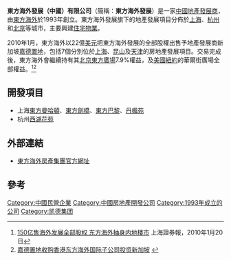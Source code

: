 '''東方海外發展（中國）有限公司'''（簡稱：'''東方海外發展'''）是一家[[中國|中國]][[地產發展商|地產發展商]]，由[[東方海外|東方海外]]於1993年創立。東方海外發展旗下的地產發展項目分佈於[[上海|上海]]、[[杭州|杭州]]和[[北京|北京]]等城市，主要興建[[住宅|住宅]][[物業|物業]]。

2010年1月，東方海外以22億[[美元|美元]]把東方海外發展的全部股權出售予地產發展商新加坡[[嘉德置地|嘉德置地]]，包括7個分別位於[[上海|上海]]、[[昆山|昆山]]及[[天津|天津]]的房地產發展項目。交易完成後，東方海外會繼續持有其[[北京|北京]][[東方廣場|東方廣場]]7.9%權益，及[[美國|美國]][[紐約|紐約]]的華爾街廣場全部權益。<ref>[http://www.aastocks.com.cn/News/2010/1/19/0d576221-dc76-40ed-829c-fdc45da3909f.shtml 150亿售海外发展全部股权 东方海外抽身内地楼市] {{Wayback|url=http://www.aastocks.com.cn/News/2010/1/19/0d576221-dc76-40ed-829c-fdc45da3909f.shtml |date=20100121153115 }} 上海證券報，2010年1月20日</ref><ref>[http://www.sib88.com/info/shydch/20100120618.html 嘉德置地收购香港东方海外国际子公司投资新加坡] {{Wayback|url=http://www.sib88.com/info/shydch/20100120618.html |date=20100906210215 }}</ref>

==開發項目==
*上海[[東方曼哈頓|東方曼哈頓]]、[[東方劍橋|東方劍橋]]、[[東方巴黎|東方巴黎]]、[[丹楓苑|丹楓苑]]
*杭州[[西湖花苑|西湖花苑]]

==外部連結==
* [http://www.ooreg.com/ 東方海外房產集團官方網址] {{Wayback|url=http://www.ooreg.com/ |date=20100130064319 }}

==參考==
{{reflist}}

[[Category:中國民營企業|Category:中國民營企業]]
[[Category:中國房地產開發公司|Category:中國房地產開發公司]]
[[Category:1993年成立的公司|Category:1993年成立的公司]]
[[Category:凯德集团|Category:凯德集团]]